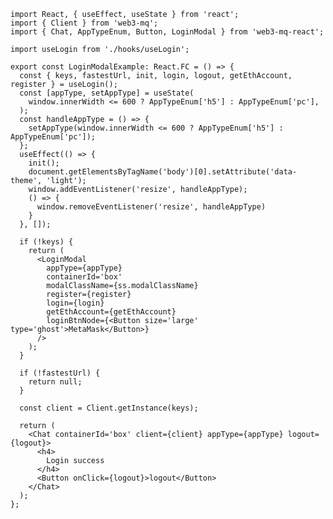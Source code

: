 ```tsx
import React, { useEffect, useState } from 'react';
import { Client } from 'web3-mq';
import { Chat, AppTypeEnum, Button, LoginModal } from 'web3-mq-react';

import useLogin from './hooks/useLogin';

export const LoginModalExample: React.FC = () => {
  const { keys, fastestUrl, init, login, logout, getEthAccount, register } = useLogin();
  const [appType, setAppType] = useState(
    window.innerWidth <= 600 ? AppTypeEnum['h5'] : AppTypeEnum['pc'],
  );
  const handleAppType = () => {
    setAppType(window.innerWidth <= 600 ? AppTypeEnum['h5'] : AppTypeEnum['pc']);
  };
  useEffect(() => {
    init();
    document.getElementsByTagName('body')[0].setAttribute('data-theme', 'light');
    window.addEventListener('resize', handleAppType);
    () => {
      window.removeEventListener('resize', handleAppType)
    }
  }, []);

  if (!keys) {
    return (
      <LoginModal 
        appType={appType}
        containerId='box'
        modalClassName={ss.modalClassName}
        register={register}
        login={login}
        getEthAccount={getEthAccount}
        loginBtnNode={<Button size='large' type='ghost'>MetaMask</Button>}
      />
    );
  }

  if (!fastestUrl) {
    return null;
  }

  const client = Client.getInstance(keys);

  return (
    <Chat containerId='box' client={client} appType={appType} logout={logout}>
      <h4>
        Login success
      </h4>
      <Button onClick={logout}>logout</Button>
    </Chat>
  );
};


```